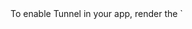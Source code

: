 <Steps>
<Step title="Add the Tunnel `<script>` tag to your app">
To enable Tunnel in your app, render the `<script>` tag.

<ParamField path="data-project-id" required>
  The Tunnel `<script>` tag requires a `data-project-id` attribute. You can find your Project ID in the Tunnel Dashboard by navigating to [**Projects**](https://tunnel.dev/projects) > ***Your Project*** > **Settings**.
</ParamField>

```html index.html
<script
  src="https://tunnelapp.dev/__tunnel/script.js"
  data-project-id="PROJECT_ID"
></script>
```
</Step>
</Steps>